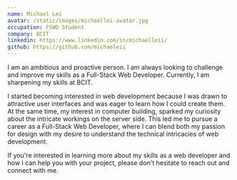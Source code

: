 ```yaml
---
name: Michael Lei
avatar: /static/images/michaellei-avatar.jpg
occupation: FSWD Student
company: BCIT
linkedin: https://www.linkedin.com/in/michaelleii/
github: https://github.com/michaeleii
---
```


I am an ambitious and proactive person. I am always looking to challenge and improve my skills as a Full-Stack Web Developer. Currently, I am sharpening my skills at BCIT.

I started becoming interested in web development because I was drawn to attractive user interfaces and was eager to learn how I could create them. At the same time, my interest in computer building, sparked my curiosity about the intricate workings on the server side. This led me to pursue a career as a Full-Stack Web Developer, where I can blend both my passion for design with my desire to understand the technical intricacies of web development.

If you're interested in learning more about my skills as a web developer and how I can help you with your project, please don't hesitate to reach out and connect with me.
